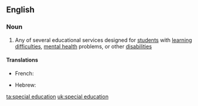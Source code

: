 ==English==

===Noun===
{{wikipedia}}
{{en-noun|sg=[[special]] [[education]]|-}}

# Any of several educational services designed for [[student]]s with [[learning difficulty|learning difficulties]], [[mental health]] problems, or other [[disability|disabilities]]

====Translations====
{{trans-top|Educational services designed for students with learning difficulties}}
* French: {{t+|fr|transition}}
{{trans-mid}}
* Hebrew: {{t|he|חינוך מיוחד|m|tr=khinúkh m'yukhád}}
{{trans-bottom}}

[[ta:special education]]
[[uk:special education]]